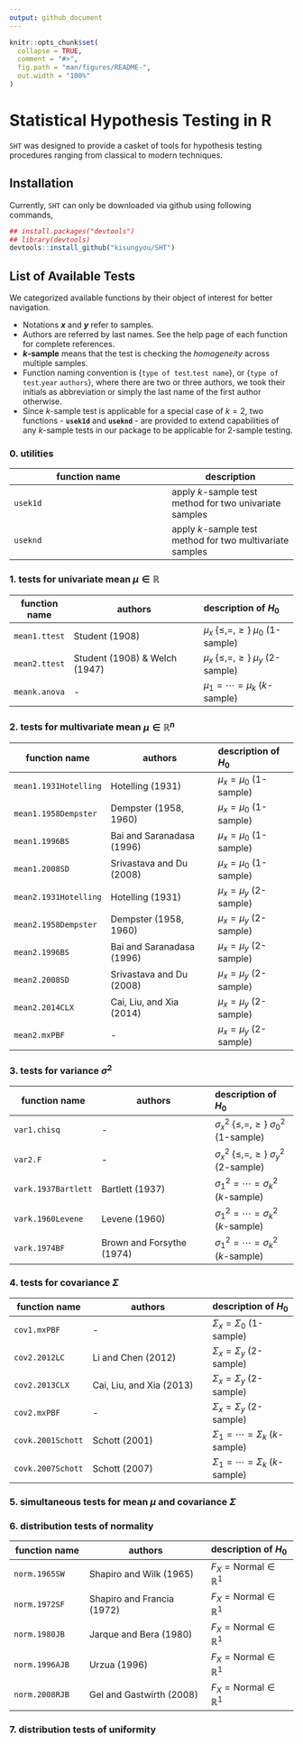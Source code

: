 ```yaml
---
output: github_document
---
```


<!-- README.md is generated from README.Rmd. Please edit that file -->

```r
knitr::opts_chunk$set(
  collapse = TRUE,
  comment = "#>",
  fig.path = "man/figures/README-",
  out.width = "100%"
)
```
# Statistical Hypothesis Testing in R

`SHT` was designed to provide a casket of tools for hypothesis testing procedures ranging from classical to modern techniques.

## Installation

Currently, `SHT` can only be downloaded via github using following commands,
```r
## install.packages("devtools")
## library(devtools)
devtools::install_github("kisungyou/SHT")
```

## List of Available Tests
We categorized available functions by their object of interest for better navigation.

* Notations **$x$** and **$y$** refer to samples. 
* Authors are referred by last names. See the help page of each function for complete references. 
* **$k$-sample** means that the test is checking the _homogeneity_ across multiple samples.
* Function naming convention is {`type of test`.`test name`}, or {`type of test`.`year` `authors`}, where there are two or three authors, we took their initials as abbreviation or simply the last name of the first author otherwise.
* Since $k$-sample test is applicable for a special case of $k=2$, two functions - **`usek1d`** and **`useknd`** - are provided to extend capabilities of any $k$-sample tests in our package to be applicable for $2$-sample testing.

### 0. utilities 
| function name | description |
|---------------| ------------|
| `usek1d`      | apply $k$-sample test method for two univariate samples |
| `useknd`      | apply $k$-sample test method for two multivariate samples |

### 1. tests for univariate mean $\mu \in \mathbb{R}$
| function name | authors| description of $H_0$ |
|-------|------------------------|:----------------|
| `mean1.ttest` | Student (1908)                  | $\mu_x ~\{\leq, =, \geq\}~ \mu_0$ (1-sample) |
| `mean2.ttest` | Student (1908) & Welch (1947) | $\mu_x ~\{\leq, =, \geq\}~ \mu_y$ (2-sample) |
| `meank.anova` |               -                 | $\mu_1 = \cdots = \mu_k$ ($k$-sample) |

### 2. tests for multivariate mean $\mu \in \mathbb{R}^n$
| function name | authors | description of $H_0$|
|---------------|------------------------|:----------------|
| `mean1.1931Hotelling` | Hotelling (1931)       | $\mu_x = \mu_0$ (1-sample) |
| `mean1.1958Dempster`  | Dempster (1958, 1960)  | $\mu_x = \mu_0$ (1-sample) |
| `mean1.1996BS`       | Bai and Saranadasa (1996) | $\mu_x = \mu_0$ (1-sample) |
| `mean1.2008SD`| Srivastava and Du (2008)  | $\mu_x = \mu_0$ (1-sample) |
| `mean2.1931Hotelling` | Hotelling (1931)       | $\mu_x = \mu_y$ (2-sample) |
| `mean2.1958Dempster`  | Dempster (1958, 1960)  | $\mu_x = \mu_y$ (2-sample) |
| `mean2.1996BS`       | Bai and Saranadasa (1996) | $\mu_x = \mu_y$ (2-sample) |
| `mean2.2008SD`| Srivastava and Du (2008)  | $\mu_x = \mu_y$ (2-sample) |
| `mean2.2014CLX` | Cai, Liu, and Xia (2014) | $\mu_x = \mu_y$ (2-sample) |
| `mean2.mxPBF` | - | $\mu_x = \mu_y$ (2-sample) |

### 3. tests for variance $\sigma^2$
| function name | authors | description of $H_0$|
|---------------|------------------------|:----------------|
| `var1.chisq` | -        | $\sigma_x^2 ~\{\leq, =, \geq\}~ \sigma_0^2$ (1-sample) |
| `var2.F`     | -        | $\sigma_x^2 ~\{\leq, =, \geq\}~ \sigma_y^2$ (2-sample) |
| `vark.1937Bartlett` | Bartlett (1937) | $\sigma_1^2 = \cdots = \sigma_k^2$ ($k$-sample) |
| `vark.1960Levene`   | Levene (1960)   | $\sigma_1^2 = \cdots = \sigma_k^2$ ($k$-sample) |
| `vark.1974BF`    | Brown and Forsythe (1974) | $\sigma_1^2 = \cdots = \sigma_k^2$ ($k$-sample) |

### 4. tests for covariance $\Sigma$
| function name | authors | description of $H_0$|
|---------------|------------------------|:----------------|
| `cov1.mxPBF`  | - | $\Sigma_x = \Sigma_0$ (1-sample) |
| `cov2.2012LC`    | Li and Chen (2012) | $\Sigma_x = \Sigma_y$ (2-sample) |
| `cov2.2013CLX`    | Cai, Liu, and Xia (2013) | $\Sigma_x = \Sigma_y$ (2-sample) |
| `cov2.mxPBF`    | - | $\Sigma_x = \Sigma_y$ (2-sample) |
| `covk.2001Schott`    | Schott (2001) | $\Sigma_1 = \cdots = \Sigma_k$ ($k$-sample) |
| `covk.2007Schott`    | Schott (2007) | $\Sigma_1 = \cdots = \Sigma_k$ ($k$-sample) |

### 5. simultaneous tests for mean $\mu$ and covariance $\Sigma$

### 6. distribution tests of normality
| function name | authors | description of $H_0$|
|---------------|------------------------|:----------------|
| `norm.1965SW` | Shapiro and Wilk (1965) | $F_X = \textrm{Normal} \in \mathbb{R}^1$|
| `norm.1972SF` | Shapiro and Francia (1972) | $F_X = \textrm{Normal} \in \mathbb{R}^1$|
| `norm.1980JB` | Jarque and Bera (1980) | $F_X = \textrm{Normal} \in \mathbb{R}^1$|
| `norm.1996AJB`| Urzua (1996) | $F_X = \textrm{Normal} \in \mathbb{R}^1$|
| `norm.2008RJB` | Gel and Gastwirth (2008) | $F_X = \textrm{Normal} \in \mathbb{R}^1$|

### 7. distribution tests of uniformity